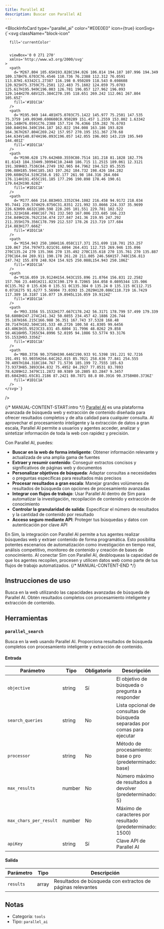 ```yaml
---
title: Parallel AI
description: Buscar con Parallel AI
---
```



<BlockInfoCard 
  type="parallel_ai"
  color="#E0E0E0"
  icon={true}
  iconSvg={`<svg className="block-icon"
      
      fill='currentColor'
      
      
      viewBox='0 0 271 270'
      xmlns='http://www.w3.org/2000/svg'
    >
      <path
        d='M267.804 105.65H193.828C194.026 106.814 194.187 107.996 194.349 109.178H76.6703C76.4546 110.736 76.2388 112.312 76.0591 113.87H1.63342C1.27387 116.198 0.950289 118.543 0.698608 120.925H75.3759C75.2501 122.483 75.1602 124.059 75.0703 125.617H195.949C196.003 126.781 196.057 127.962 196.093 129.144H270.68V125.384C270.195 118.651 269.242 112.061 267.804 105.65Z'
        fill='#1D1C1A'
      />
      <path
        d='M195.949 144.401H75.0703C75.1422 145.977 75.2501 147.535 75.3759 149.093H0.698608C0.950289 151.457 1.2559 153.802 1.63342 156.148H76.0591C76.2388 157.724 76.4366 159.282 76.6703 160.84H194.349C194.187 162.022 194.008 163.186 193.828 164.367H267.804C269.242 157.957 270.195 151.367 270.68 144.634V140.874H196.093C196.057 142.055 196.003 143.219 195.949 144.401Z'
        fill='#1D1C1A'
      />
      <path
        d='M190.628 179.642H80.3559C80.7514 181.218 81.1828 182.776 81.6143 184.334H9.30994C10.2448 186.715 11.2515 189.061 12.3121 191.389H83.7536C84.2749 192.965 84.7962 194.523 85.3535 196.08H185.594C185.163 197.262 184.732 198.426 184.282 199.608H254.519C258.6 192.177 261.98 184.316 264.604 176.114H191.455C191.185 177.296 190.898 178.46 190.61 179.642H190.628Z'
        fill='#1D1C1A'
      />
      <path
        d='M177.666 214.883H93.3352C94.1082 216.458 94.9172 218.034 95.7441 219.574H29.8756C31.8351 221.992 33.8666 224.337 35.9699 226.63H99.6632C100.598 228.205 101.551 229.781 102.522 231.321H168.498C167.761 232.503 167.006 233.685 166.233 234.849H226.762C234.474 227.847 241.36 219.95 247.292 211.355H179.356C178.799 212.537 178.26 213.719 177.684 214.883H177.666Z'
        fill='#1D1C1A'
      />
      <path
        d='M154.943 250.106H116.058C117.371 251.699 118.701 253.257 120.067 254.797H73.021C91.6094 264.431 112.715 269.946 135.096 270C135.24 270 135.366 270 135.492 270C135.618 270 135.761 270 135.887 270C164.04 269.911 190.178 261.28 211.805 246.56H157.748C156.813 247.742 155.878 248.924 154.925 250.088L154.943 250.106Z'
        fill='#1D1C1A'
      />
      <path
        d='M116.059 19.9124H154.943C155.896 21.0764 156.831 22.2582 157.766 23.4401H211.823C190.179 8.72065 164.058 0.0895344 135.906 0C135.762 0 135.636 0 135.51 0C135.384 0 135.24 0 135.115 0C112.715 0.0716275 91.6277 5.56904 73.0393 15.2029H120.086C118.719 16.7429 117.389 18.3187 116.077 19.8945L116.059 19.9124Z'
        fill='#1D1C1A'
      />
      <path
        d='M93.3356 55.1532H177.667C178.242 56.3171 178.799 57.499 179.339 58.6808H247.274C241.342 50.0855 234.457 42.1886 226.744 35.187H166.215C166.988 36.351 167.743 37.5328 168.48 38.7147H102.504C101.533 40.2726 100.58 41.8305 99.6456 43.4063H35.9523C33.831 45.6804 31.7996 48.0262 29.858 50.4616H95.7265C94.8996 52.0195 94.1086 53.5774 93.3176 55.1532H93.3356Z'
        fill='#1D1C1A'
      />
      <path
        d='M80.3736 90.3758H190.646C190.933 91.5398 191.221 92.7216 191.491 93.9035H264.64C262.015 85.7021 258.636 77.841 254.555 70.4097H184.318C184.767 71.5736 185.199 72.7555 185.63 73.9373H85.3893C84.832 75.4952 84.2927 77.0531 83.7893 78.6289H12.3479C11.2872 80.9389 10.2805 83.2847 9.3457 85.6842H81.65C81.2186 87.2421 80.7871 88.8 80.3916 90.3758H80.3736Z'
        fill='#1D1C1A'
      />
    </svg>`}
/>

{/* MANUAL-CONTENT-START:intro */}
[Parallel AI](https://parallel.ai/) es una plataforma avanzada de búsqueda web y extracción de contenido diseñada para ofrecer resultados completos y de alta calidad para cualquier consulta. Al aprovechar el procesamiento inteligente y la extracción de datos a gran escala, Parallel AI permite a usuarios y agentes acceder, analizar y sintetizar información de toda la web con rapidez y precisión.

Con Parallel AI, puedes:

- **Buscar en la web de forma inteligente**: Obtener información relevante y actualizada de una amplia gama de fuentes  
- **Extraer y resumir contenido**: Conseguir extractos concisos y significativos de páginas web y documentos  
- **Personalizar objetivos de búsqueda**: Adaptar consultas a necesidades o preguntas específicas para resultados más precisos  
- **Procesar resultados a gran escala**: Manejar grandes volúmenes de resultados de búsqueda con opciones de procesamiento avanzadas  
- **Integrar con flujos de trabajo**: Usar Parallel AI dentro de Sim para automatizar la investigación, recopilación de contenido y extracción de conocimiento  
- **Controlar la granularidad de salida**: Especificar el número de resultados y la cantidad de contenido por resultado  
- **Acceso seguro mediante API**: Proteger tus búsquedas y datos con autenticación por clave API

En Sim, la integración con Parallel AI permite a tus agentes realizar búsquedas web y extraer contenido de forma programática. Esto posibilita potentes escenarios de automatización como investigación en tiempo real, análisis competitivo, monitoreo de contenido y creación de bases de conocimiento. Al conectar Sim con Parallel AI, desbloqueas la capacidad de que los agentes recopilen, procesen y utilicen datos web como parte de tus flujos de trabajo automatizados.
{/* MANUAL-CONTENT-END */}

## Instrucciones de uso

Busca en la web utilizando las capacidades avanzadas de búsqueda de Parallel AI. Obtén resultados completos con procesamiento inteligente y extracción de contenido.

## Herramientas

### `parallel_search`

Busca en la web usando Parallel AI. Proporciona resultados de búsqueda completos con procesamiento inteligente y extracción de contenido.

#### Entrada

| Parámetro | Tipo | Obligatorio | Descripción |
| --------- | ---- | ---------- | ----------- |
| `objective` | string | Sí | El objetivo de búsqueda o pregunta a responder |
| `search_queries` | string | No | Lista opcional de consultas de búsqueda separadas por comas para ejecutar |
| `processor` | string | No | Método de procesamiento: base o pro \(predeterminado: base\) |
| `max_results` | number | No | Número máximo de resultados a devolver \(predeterminado: 5\) |
| `max_chars_per_result` | number | No | Máximo de caracteres por resultado \(predeterminado: 1500\) |
| `apiKey` | string | Sí | Clave API de Parallel AI |

#### Salida

| Parámetro | Tipo | Descripción |
| --------- | ---- | ----------- |
| `results` | array | Resultados de búsqueda con extractos de páginas relevantes |

## Notas

- Categoría: `tools`
- Tipo: `parallel_ai`
